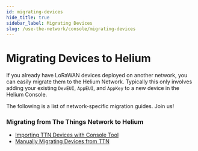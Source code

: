 ```yaml
---
id: migrating-devices
hide_title: true
sidebar_label: Migrating Devices
slug: /use-the-network/console/migrating-devices
---
```



# Migrating Devices to Helium

If you already have LoRaWAN devices deployed on another network, you can easily
migrate them to the Helium Network. Typically this only involves adding your
existing `DevEUI`, `AppEUI`, and `AppKey` to a new device in the Helium Console.

The following is a list of network-specific migration guides. Join us!

### Migrating from The Things Network to Helium

- [Importing TTN Devices with Console Tool](/docs/use-the-network/console/migrating-devices/ttn-import)
- [Manually Migrating Devices from TTN](/docs/use-the-network/console/migrating-devices/ttn-manual)
